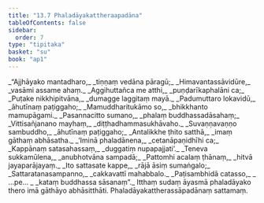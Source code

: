 ```yaml
---
title: "13.7 Phaladāyakattheraapadāna"
tableOfContents: false
sidebar:
  order: 7
type: "tipitaka"
basket: "su"
book: "ap1"
---
```



<DynamicBreadcrumb />

<Division number="75" book="ap1" bookNo="20" page="176">

<Paragraph number="2140" type="verses" book="ap1">
_“Ajjhāyako mantadharo,_  
_tiṇṇaṃ vedāna pāragū;_  
_Himavantassāvidūre,_  
_vasāmi assame ahaṃ._  

</Paragraph>

</Division>
<Division number="76" book="ap1" bookNo="20" page="176">

<Paragraph number="2141" type="verses" book="ap1">
_Aggihuttañca me atthi,_  
_puṇḍarīkaphalāni ca;_  
_Puṭake nikkhipitvāna,_  
_dumagge laggitaṃ mayā._  

</Paragraph>

</Division>
<Division number="77" book="ap1" bookNo="20" page="177">

<Paragraph number="2142" type="verses" book="ap1">
_Padumuttaro lokavidū,_  
_āhutīnaṃ paṭiggaho;_  
_Mamuddharitukāmo so,_  
_bhikkhanto mamupāgami._  

</Paragraph>

</Division>
<Division number="78" book="ap1" bookNo="20" page="177">

<Paragraph number="2143" type="verses" book="ap1">
_Pasannacitto sumano,_  
_phalaṃ buddhassadāsahaṃ;_  
_Vittisañjanano mayhaṃ,_  
_diṭṭhadhammasukhāvaho._  

</Paragraph>

</Division>
<Division number="79" book="ap1" bookNo="20" page="177">

<Paragraph number="2144" type="verses" book="ap1">
_Suvaṇṇavaṇṇo sambuddho,_  
_āhutīnaṃ paṭiggaho;_  
_Antalikkhe ṭhito satthā,_  
_imaṃ gāthaṃ abhāsatha._  

</Paragraph>

</Division>
<Division number="80" book="ap1" bookNo="20" page="177">

<Paragraph number="2145" type="verses" book="ap1">
_‘Iminā phaladānena,_  
_cetanāpaṇidhīhi ca;_  
_Kappānaṃ satasahassaṃ,_  
_duggatiṃ nupapajjati’._  

</Paragraph>

</Division>
<Division number="81" book="ap1" bookNo="20" page="177">

<Paragraph number="2146" type="verses" book="ap1">
_Teneva sukkamūlena,_  
_anubhotvāna sampadā;_  
_Pattomhi acalaṃ ṭhānaṃ,_  
_hitvā jayaparājayaṃ._  

</Paragraph>

</Division>
<Division number="82" book="ap1" bookNo="20" page="177">

<Paragraph number="2147" type="verses" book="ap1">
_Ito sattasate kappe,_  
_rājā āsiṃ sumaṅgalo;_  
_Sattaratanasampanno,_  
_cakkavattī mahabbalo._  

</Paragraph>

</Division>
<Division number="83" book="ap1" bookNo="20" page="177">

<Paragraph number="2148" type="verses" book="ap1">
_Paṭisambhidā catasso,_  
_ …pe… _  
_kataṃ buddhassa sāsanaṃ”._  

</Paragraph>

<Paragraph number="2149" book="ap1">
Itthaṃ sudaṃ āyasmā phaladāyako thero imā gāthāyo abhāsitthāti.

</Paragraph>
</Division>

<Paragraph number="2150" type="center" book="ap1">
Phaladāyakattherassāpadānaṃ sattamaṃ.
</Paragraph>